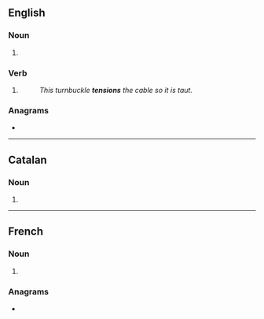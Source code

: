 ==English==

===Noun===
{{head|en|noun plural form}}

# {{plural of|tension|lang=en}}

===Verb===
{{head|en|verb form}}

# {{en-third-person singular of|tension}}
#: ''This turnbuckle '''tensions''' the cable so it is taut.''

===Anagrams===
* {{anagrams|en|Sonnites|neonists|noneists}}

----

==Catalan==

===Noun===
{{head|ca|noun form}}

# {{plural of|tensió|lang=ca}}

----

==French==

===Noun===
{{head|fr|noun plural form|g=f}}

# {{plural of|tension|lang=fr}}

===Anagrams===
* {{l|fr|sentions}}